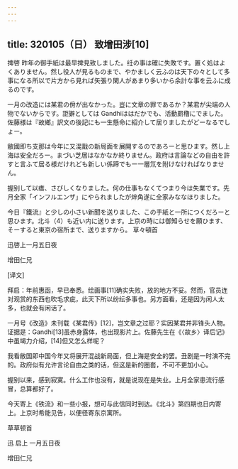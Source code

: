 ```yaml
---
---
---
```

title: 320105（日） 致增田涉[10]
---




捭啓 昨年の御手紙は最早捭見致しました。纴の事は確に失敗です。置く処はよくありません。然し役人が見るものまで、やかましく云ふのは天下の々として多事になる所以で片方から見れば矢張り閑人があまり多いから余計な事を云ふに成るのです。

一月の改造には某君の佾が出なかった。豈に文章の罪であるか？某君が尖端の人物でないからです。詎擗としては Gandhiははだかでも、活動罽穞にでました。佐藤様は『故鄉』訳文の後記にも一生懸命に紹介して居りましたがどーなるでしょー。

敝國即ち支那は今年に又混戬の新局面を展開するのであろーと思ひます。然し上海は安全だろー。まづい芝居はなかなか終りません。政府は言論などの自由を許すと言ふて居る様だけれども新しい係蹄でもー一層氘を附けなければなりません。

握别して以瘄、さびしくなりました。何の仕事もなくてつまり今は失業です。先月全家「インフルエンザ」にやられましたが焠角遂に全家みななほりました。

今日『鐵流』と少しの小さい新聞を送りました、この手紙と一所につくだろーと思ひます。北斗（4）も近い内に送ります。上京の時には御知らせを願ひます、そーすると東京の宿所まで、送りますから。 草々頓首

迅啓上一月五日夜

增田仁兄

[译文]

拜启：年前惠函，早已奉悉。绘画事[11]确实失败，放的地方不妥。然而，官员连对观赏的东西也吹毛求疵，此天下所以纷纭多事也。另方面看，还是因为闲人太多，也就会有闲话了。

一月号《改造》未刊载《某君传》[12]，岂文章之过耶？实因某君并非锋头人物。证据是：Gandhi[13]虽赤身露体，也出现影片上。佐藤先生在《〈故乡〉译后记》中虽竭力介绍，[14]但又怎么样呢？

我看敝国即中国今年又将展开混战新局面，但上海是安全的罢。丑剧是一时演不完的。政府似有允许言论自由之类的话，但这是新的圈套，不可不更加小心。

握别以来，感到寂寞。什么工作也没有，就是说现在是失业。上月全家患流行感冒，总算都好了。

今天寄上《铁流》和一些小报，想可与此信同时到达。《北斗》第四期也日内寄上。上京时希能见告，以便径寄东京寓所。

草草顿首

迅 启上 一月五日夜

增田仁兄